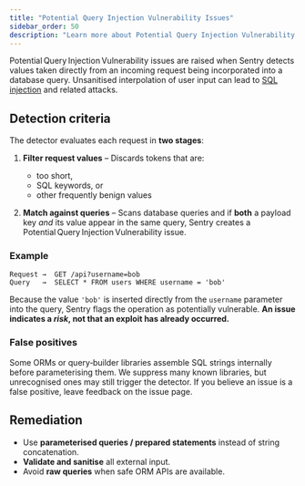 ```yaml
---
title: "Potential Query Injection Vulnerability Issues"
sidebar_order: 50
description: "Learn more about Potential Query Injection Vulnerability issues and how to diagnose and fix them."
---
```


Potential Query Injection Vulnerability issues are raised when Sentry detects values taken directly from an incoming request being incorporated into a database query. Unsanitised interpolation of user input can lead to [SQL injection](https://owasp.org/www-community/attacks/SQL_Injection) and related attacks.

## Detection criteria

The detector evaluates each request in **two stages**:

1. **Filter request values** – Discards tokens that are:

   - too short,
   - SQL keywords, or
   - other frequently benign values

2. **Match against queries** – Scans database queries and if **both** a payload key _and_ its value appear in the same query, Sentry creates a Potential Query Injection Vulnerability issue.

### Example

```
Request →  GET /api?username=bob
Query   →  SELECT * FROM users WHERE username = 'bob'
```

Because the value `'bob'` is inserted directly from the `username` parameter into the query, Sentry flags the operation as potentially vulnerable. **An issue indicates a _risk_, not that an exploit has already occurred.**

### False positives

Some ORMs or query‑builder libraries assemble SQL strings internally before parameterising them. We suppress many known libraries, but unrecognised ones may still trigger the detector. If you believe an issue is a false positive, leave feedback on the issue page.

## Remediation

- Use **parameterised queries / prepared statements** instead of string concatenation.
- **Validate and sanitise** all external input.
- Avoid **raw queries** when safe ORM APIs are available.

